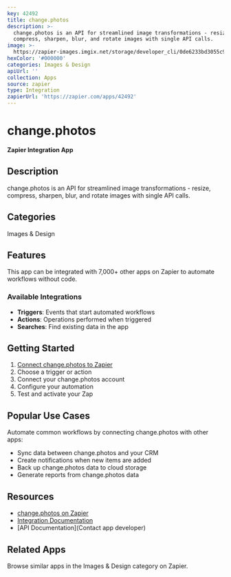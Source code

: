 ```yaml
---
key: 42492
title: change.photos
description: >-
  change.photos is an API for streamlined image transformations - resize,
  compress, sharpen, blur, and rotate images with single API calls.
image: >-
  https://zapier-images.imgix.net/storage/developer_cli/0de6233bd3055c94e67f37035fcf26af.png?auto=format%2Ccompress&ixlib=python-3.0.0&q=50
hexColor: '#000000'
categories: Images & Design
apiUrl: ''
collection: Apps
source: zapier
type: Integration
zapierUrl: 'https://zapier.com/apps/42492'
---
```

# change.photos

**Zapier Integration App**

## Description

change.photos is an API for streamlined image transformations - resize, compress, sharpen, blur, and rotate images with single API calls.

## Categories

Images & Design

## Features

This app can be integrated with 7,000+ other apps on Zapier to automate workflows without code.

### Available Integrations

- **Triggers**: Events that start automated workflows
- **Actions**: Operations performed when triggered
- **Searches**: Find existing data in the app

## Getting Started

1. [Connect change.photos to Zapier](https://zapier.com/apps/42492)
2. Choose a trigger or action
3. Connect your change.photos account
4. Configure your automation
5. Test and activate your Zap

## Popular Use Cases

Automate common workflows by connecting change.photos with other apps:

- Sync data between change.photos and your CRM
- Create notifications when new items are added
- Back up change.photos data to cloud storage
- Generate reports from change.photos data

## Resources

- [change.photos on Zapier](https://zapier.com/apps/42492)
- [Integration Documentation](https://zapier.com/apps/42492/integrations)
- [API Documentation](Contact app developer)

## Related Apps

Browse similar apps in the Images & Design category on Zapier.
